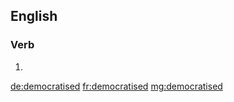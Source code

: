 ==English==

===Verb===
{{head|en}}

# {{en-past of|democratise}}

[[de:democratised]]
[[fr:democratised]]
[[mg:democratised]]